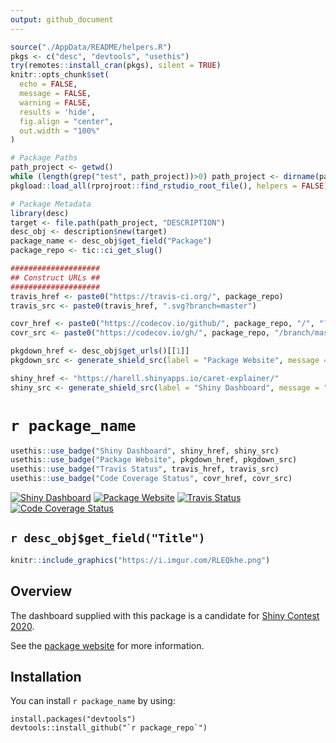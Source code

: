 ```yaml
---
output: github_document
---
```


```r
source("./AppData/README/helpers.R")
pkgs <- c("desc", "devtools", "usethis")
try(remotes::install_cran(pkgs), silent = TRUE)
knitr::opts_chunk$set(
  echo = FALSE, 
  message = FALSE,
  warning = FALSE,
  results = 'hide',
  fig.align = "center", 
  out.width = "100%"
)
```

```r
# Package Paths
path_project <- getwd()
while (length(grep("test", path_project))>0) path_project <- dirname(path_project)
pkgload::load_all(rprojroot::find_rstudio_root_file(), helpers = FALSE)

# Package Metadata
library(desc)
target <- file.path(path_project, "DESCRIPTION")
desc_obj <- description$new(target)
package_name <- desc_obj$get_field("Package")
package_repo <- tic::ci_get_slug()

####################
## Construct URLs ##
####################
travis_href <- paste0("https://travis-ci.org/", package_repo)
travis_src <- paste0(travis_href, ".svg?branch=master")

covr_href <- paste0("https://codecov.io/github/", package_repo, "/", "?branch=master")
covr_src <- paste0("https://codecov.io/gh/", package_repo, "/branch/master/graph/badge.svg")

pkgdown_href <- desc_obj$get_urls()[[1]]
pkgdown_src <- generate_shield_src(label = "Package Website", message = "Click-Here", color = "9cf")

shiny_href <- "https://harell.shinyapps.io/caret-explainer/"
shiny_src <- generate_shield_src(label = "Shiny Dashboard", message = "Click-Here", color = "ff8c69")
```

# ``r package_name``

```r
usethis::use_badge("Shiny Dashboard", shiny_href, shiny_src)
usethis::use_badge("Package Website", pkgdown_href, pkgdown_src)
usethis::use_badge("Travis Status", travis_href, travis_src)
usethis::use_badge("Code Coverage Status", covr_href, covr_src)
```

<!-- badges: start -->
[![Shiny Dashboard](https://img.shields.io/badge/Shiny%20Dashboard-Click--Here-ff8c69.svg)](https://harell.shinyapps.io/caret-explainer/)
[![Package Website](https://img.shields.io/badge/Package%20Website-Click--Here-9cf.svg)](https://harell.github.io/caret.explainer/)
[![Travis Status](https://travis-ci.org/harell/caret.explainer.svg?branch=master)](https://travis-ci.org/harell/caret.explainer)
[![Code Coverage Status](https://codecov.io/gh/harell/caret.explainer/branch/master/graph/badge.svg)](https://codecov.io/github/harell/caret.explainer/?branch=master)
<!-- badges: end -->

`r desc_obj$get_field("Title")`
---

```r
knitr::include_graphics("https://i.imgur.com/RLEQkhe.png")
```

## Overview

The dashboard supplied with this package is a candidate for [Shiny Contest 2020](https://blog.rstudio.com/2020/02/12/shiny-contest-2020-is-here/).

See the [package website](`r desc_obj$get_urls()[[1]]`) for more information. 

## Installation

You can install ``r package_name`` by using:

```
install.packages("devtools")
devtools::install_github("`r package_repo`")
```

